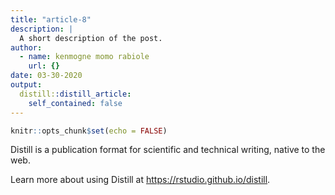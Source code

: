 ```yaml
---
title: "article-8"
description: |
  A short description of the post.
author:
  - name: kenmogne momo rabiole
    url: {}
date: 03-30-2020
output:
  distill::distill_article:
    self_contained: false
---
```


```r
knitr::opts_chunk$set(echo = FALSE)
```

Distill is a publication format for scientific and technical writing, native to the web.

Learn more about using Distill at <https://rstudio.github.io/distill>.

